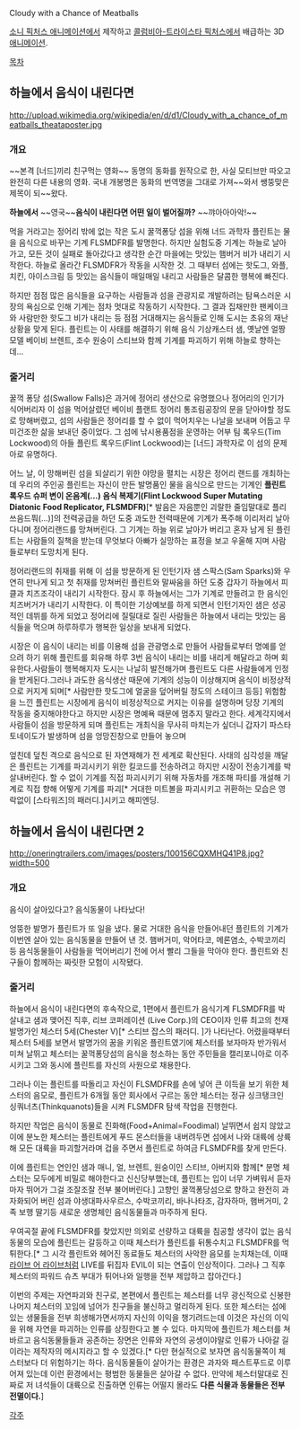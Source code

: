 Cloudy with a Chance of Meatballs

[[소니 픽처스 애니메이션]]에서 제작하고 [[콜럼비아-트라이스타 픽처스]]에서 배급하는 3D [[애니메이션]].

[[목차]]

== 하늘에서 음식이 내린다면 ==
http://upload.wikimedia.org/wikipedia/en/d/d1/Cloudy_with_a_chance_of_meatballs_theataposter.jpg

=== 개요 ===
~~본격 [너드]끼리 친구먹는 영화~~
동명의 동화를 원작으로 한, 사실 모티브만 따오고 완전히 다른 내용의 영화.
국내 개봉명은 동화의 번역명을 그대로 가져~~와서 쌩뚱맞은 제목이 되~~왔다.

'''하늘에서''' ~~영국~~'''음식이 내린다면 어떤 일이 벌어질까?''' ~~꺄아아아악!~~

먹을 거라고는 정어리 밖에 없는 작은 도시 꿀꺽퐁당 섬을 위해 너드 과학자 플린트는 물을 음식으로 바꾸는 기계 FLSMDFR를 발명한다. 하지만 실험도중 기계는 하늘로 날아가고, 모든 것이 실패로 돌아갔다고 생각한 순간 마을에는 맛있는 햄버거 비가 내리기 시작한다. 하늘로 올라간 FLSMDFR가 작동을 시작한 것. 그 때부터 섬에는 핫도그, 와플, 치킨, 아이스크림 등 맛있는 음식들이 매일매일 내리고 사람들은 달콤한 행복에 빠진다.

하지만 점점 많은 음식들을 요구하는 사람들과 섬을 관광지로 개발하려는 탐욕스러운 시장의 욕심으로 인해 기계는 점차 멋대로 작동하기 시작한다. 그 결과 집채만한 팬케이크와 사람만한 핫도그 비가 내리는 등 점점 거대해지는 음식들로 인해 도시는 초유의 재난 상황을 맞게 된다. 플린트는 이 사태를 해결하기 위해 음식 기상캐스터 샘, 옛날엔 얼짱 모델 베이비 브렌트, 조수 원숭이 스티브와 함께 기계를 파괴하기 위해 하늘로 향하는데...

=== 줄거리 ===

꿀꺽 퐁당 섬(Swallow Falls)은 과거에 정어리 생산으로 유명했으나 정어리의 인기가 식어버리자 이 섬을 먹어살렸던 베이비 플랜트 정어리 통조림공장의 문을 닫아야할 정도로 망해버렸고, 섬의 사람들은 정어리를 할 수 없이 먹어치우는 나날을 보내며 어둡고 무미건조한 삶을 보내던 중이었다. 그 섬에 낚시용품점을 운영하는 어부 팀 록우드(Tim Lockwood)의 아들 플린트 록우드(Flint Lockwood)는 [너드] 과학자로 이 섬의 문제아로 유명하다.

어느 날, 이 망해버린 섬을 되살리기 위한 야망을 펼치는 시장은 정어리 랜드를 개최하는데 우리의 주인공 플린트는 자신이 만든 발명품인 물을 음식으로 만드는 기계인 '''플린트 록우드 슈퍼 변이 온음계(...) 음식 복제기(Flint Lockwood Super Mutating Diatonic Food Replicator, FLSMDFR)'''[* 발음은 자음뿐인 괴랄한 줄임말대로 플리쓰음드풔(...)]의 전력공급을 하던 도중 과도한 전력때문에 기계가 폭주해 이리저리 날아다니며 정어리랜드를 망쳐버린다. 그 기계는 하늘 위로 날아가 버리고 혼자 남게 된 플린트는 사람들의 질책을 받는데 무엇보다 아빠가 실망하는 표정을 보고 우울해 지며 사람들로부터 도망치게 된다.

정어리랜드의 취재를 위해 이 섬을 방문하게 된 인턴기자 샘 스팍스(Sam Sparks)와 우연히 만나게 되고 첫 취재를 망쳐버린 플린트와 말싸움을 하던 도중 갑자기 하늘에서 피클과 치즈조각이 내리기 시작한다. 잠시 후 하늘에서는 그가 기계로 만들려고 한 음식인 치즈버거가 내리기 시작한다. 이 특이한 기상예보를 하게 되면서 인턴기자인 샘은 성공적인 데뷔를 하게 되었고 정어리에 질릴대로 질린 사람들은 하늘에서 내리는 맛있는 음식들을 먹으며 하루하루가 행복한 일상을 보내게 되었다.

시장은 이 음식이 내리는 비를 이용해 섬을 관광명소로 만들어 사람들로부터 명예를 얻으려 하기 위해 플린트를 회유해 하루 3번 음식이 내리는 비를 내리게 해달라고 하며 회유한다.사람들이 행복해지자 도시는 나날히 발전해가며 플린트도 다른 사람들에게 인정을 받게된다.그러나 과도한 음식생산 때문에 기계의 성능이 이상해지며 음식이 비정상적으로 커지게 되며[* 사람만한 핫도그에 얼굴을 덮어버릴 정도의 스테이크 등등] 위험함을 느낀 플린트는 시장에게 음식이 비정상적으로 커지는 이유를 설명하며 당장 기계의 작동을 중지해야한다고 하지만 시장은 명예욕 때문에 멈추지 말라고 한다. 세계각지에서 사람들이 섬을 방문하게 되며 플린트는 개최식을 무사히 마치는가 싶더니 갑자기 파스타 토네이도가 발생하며 섬을 엉망진창으로 만들어 놓으며

엎친데 덮친 격으로 음식으로 된 자연재해가 전 세계로 확산된다. 사태의 심각성을 깨달은 플린트는 기계를 파괴시키기 위한 킬코드를 전송하려고 하지만 시장이 전송기계를 박살내버린다. 할 수 없이 기계를 직접 파괴시키기 위해 자동차를 개조해 파티를 개설해 기계로 직접 향해 어떻게 기계를 파괴[* 거대한 미트볼을 파괴시키고 귀환하는 모습은 영락없이 [스타워즈]의 패러디.]시키고 해피엔딩.

== 하늘에서 음식이 내린다면 2 ==
http://oneringtrailers.com/images/posters/100156CQXMHQ41P8.jpg?width=500

{{{#!html
<iframe width="640" height="360" src="//www.youtube.com/embed/7IwUcShoc6Y" frameborder="0" allowfullscreen></iframe>
}}}

{{{#!html
<iframe width="640" height="360" src="//www.youtube.com/embed/61F_69BTc7I" frameborder="0" allowfullscreen></iframe>
}}}
=== 개요 ===
음식이 살아있다고? 음식동물이 나타났다!

엉뚱한 발명가 플린트가 또 일을 냈다.
물로 거대한 음식을 만들어내던 플린트의 기계가 이번엔 살아 있는 음식동물을 만들어 낸 것.
햄버거미, 악어타코, 메론염소, 수박코끼리 등 음식동물들이 사람들을 먹어버리기 전에 어서 빨리 그들을 막아야 한다.
플린트와 친구들이 함께하는 짜릿한 모험이 시작됐다.

=== 줄거리 ===
하늘에서 음식이 내린다면의 후속작으로, 1편에서 플린트가 음식기계 FLSMDFR를 박살내고 샘과 맺어진 직후, 리브 코퍼레이션 (Live Corp.)의 CEO이자 인류 최고의 천재 발명가인 체스터 5세(Chester V)[* 스티브 잡스의 패러디. ]가 나타난다. 어렸을때부터 체스터 5세를 보면서 발명가의 꿈을 키워온 플린트였기에 체스터를 보자마자 반가워서 미쳐 날뛰고 체스터는 꿀꺽퐁당섬의 음식을 청소하는 동안 주민들을 캘리포니아로 이주시키고 그와 동시에 플린트를 자신의 사원으로 채용한다.

그러나 이는 플린트를 따돌리고 자신이 FLSMDFR를 손에 넣어 큰 이득을 보기 위한 체스터의 음모로, 플린트가 6개월 동안 회사에서 구르는 동안 체스터는 정규 싱크탱크인 싱쿼너츠(Thinkquanots)들을 시켜 FLSMDFR 탐색 작업을 진행한다.

하지만 작업은 음식이 동물로 진화해(Food+Animal=Foodimal) 날뛰면서 쉽지 않았고 이에 분노한 체스터는 플린트에게 푸드 몬스터들을 내버려두면 섬에서 나와 대륙에 상륙해 모든 대륙을 파괴할거라며 겁을 주면서 플린트로 하여금 FLSMDFR를 찾게 만든다.

이에 플린트는 연인인 샘과 매니, 얼, 브렌트, 원숭이인 스티브, 아버지와 함께[* 분명 체스터는 모두에게 비밀로 해야한다고 신신당부했는데, 플린트는 입이 너무 가벼워서 듣자마자 뛰어가 그걸 조잘조잘 전부 불어버린다.] 고향인 꿀꺽퐁당섬으로 향하고 완전히 과자화되어 버린 섬과 야생대파사우르스, 수박코끼리, 바나나타조, 감자하마, 햄버거미, 2족 보행 딸기등 새로운 생명체인 음식동물들과 마주하게 된다.

우여곡절 끝에 FLSMDFR를 찾았지만 의외로 선량하고 대륙을 침공할 생각이 없는 음식동물의 모습에 플린트는 갈등하고 이때 체스터가 플린트를 뒤통수치고 FLSMDFR를 먹튀한다.[* 그 시각 플린트와 헤어진 동료들도 체스터의 사악한 음모를 눈치채는데, 이때 [[라이브 어 라이브]]처럼 LIVE를 뒤집자 EVIL이 되는 연출이 인상적이다. 그러나 그 직후 체스터의 파워드 슈츠 부대가 튀어나와 일행을 전부 제압하고 잡아간다.]

이번의 주제는 자연파괴와 친구로, 본편에서 플린트는 체스터를 너무 광신적으로 신봉한 나머지 체스터의 꼬임에 넘어가 친구들을 불신하고 멀리하게 된다. 또한 체스터는 섬에 있는 생물들을 전부 희생해가면서까지 자신의 이익을 챙기려드는데 이것은 자신의 이익을 위해 자연을 파괴하는 인류를 상징한다고 볼 수 있다. 마지막에 플린트가 체스터를 쳐바르고 음식동물들들과 공존하는 장면은 인류와 자연의 공생이야말로 인류가 나아갈 길이라는 제작자의 메시지라고 할 수 있겠다.[* 다만 현실적으로 보자면 음식동물쪽이 체스터보다 더 위험하기는 하다. 음식동물들이 살아가는 환경은 과자와 패스트푸드로 이루어져 있는데 이런 환경에서는 평범한 동물들은 살아갈 수 없다. 만약에 체스터말대로 진짜로 저 녀석들이 대륙으로 진출하면 인류는 어떨지 몰라도 '''다른 식물과 동물들은 전부 전멸이다.''']

[[각주]]
